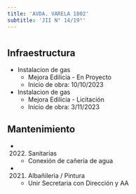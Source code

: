 ```yaml
---
title: 'AVDA. VARELA 1802'
subtitle: 'JII N° 14/19°'
---
```


#
## Infraestructura

* Instalacion de gas 
    + Mejora Edilicia - En Proyecto 
    + Inicio de obra: 10/10/2023 


* Instalacion de gas 
    + Mejora Edilicia - Licitación 
    + Inicio de obra: 3/11/2023 






## Mantenimiento

*  (2022) Sanitarias 
    + Conexión de cañería de agua

*  (2021) Albañileria / Pintura 
    + Unir Secretaria con Dirección y AA



